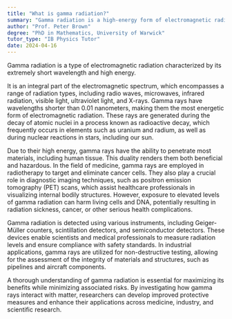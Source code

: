 ```yaml
---
title: "What is gamma radiation?"
summary: "Gamma radiation is a high-energy form of electromagnetic radiation characterized by the shortest wavelength, making it one of the most penetrating types of radiation."
author: "Prof. Peter Brown"
degree: "PhD in Mathematics, University of Warwick"
tutor_type: "IB Physics Tutor"
date: 2024-04-16
---
```


Gamma radiation is a type of electromagnetic radiation characterized by its extremely short wavelength and high energy.

It is an integral part of the electromagnetic spectrum, which encompasses a range of radiation types, including radio waves, microwaves, infrared radiation, visible light, ultraviolet light, and X-rays. Gamma rays have wavelengths shorter than $0.01$ nanometers, making them the most energetic form of electromagnetic radiation. These rays are generated during the decay of atomic nuclei in a process known as radioactive decay, which frequently occurs in elements such as uranium and radium, as well as during nuclear reactions in stars, including our sun.

Due to their high energy, gamma rays have the ability to penetrate most materials, including human tissue. This duality renders them both beneficial and hazardous. In the field of medicine, gamma rays are employed in radiotherapy to target and eliminate cancer cells. They also play a crucial role in diagnostic imaging techniques, such as positron emission tomography (PET) scans, which assist healthcare professionals in visualizing internal bodily structures. However, exposure to elevated levels of gamma radiation can harm living cells and DNA, potentially resulting in radiation sickness, cancer, or other serious health complications.

Gamma radiation is detected using various instruments, including Geiger-Müller counters, scintillation detectors, and semiconductor detectors. These devices enable scientists and medical professionals to measure radiation levels and ensure compliance with safety standards. In industrial applications, gamma rays are utilized for non-destructive testing, allowing for the assessment of the integrity of materials and structures, such as pipelines and aircraft components.

A thorough understanding of gamma radiation is essential for maximizing its benefits while minimizing associated risks. By investigating how gamma rays interact with matter, researchers can develop improved protective measures and enhance their applications across medicine, industry, and scientific research.
    